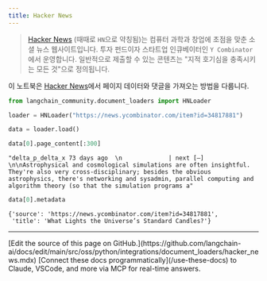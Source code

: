```yaml
---
title: Hacker News
---
```


>[Hacker News](https://en.wikipedia.org/wiki/Hacker_News) (때때로 `HN`으로 약칭됨)는 컴퓨터 과학과 창업에 초점을 맞춘 소셜 뉴스 웹사이트입니다. 투자 펀드이자 스타트업 인큐베이터인 `Y Combinator`에서 운영합니다. 일반적으로 제출할 수 있는 콘텐츠는 "지적 호기심을 충족시키는 모든 것"으로 정의됩니다.

이 노트북은 [Hacker News](https://news.ycombinator.com/)에서 페이지 데이터와 댓글을 가져오는 방법을 다룹니다.

```python
from langchain_community.document_loaders import HNLoader
```

```python
loader = HNLoader("https://news.ycombinator.com/item?id=34817881")
```

```python
data = loader.load()
```

```python
data[0].page_content[:300]
```

```output
"delta_p_delta_x 73 days ago  \n             | next [–] \n\nAstrophysical and cosmological simulations are often insightful. They're also very cross-disciplinary; besides the obvious astrophysics, there's networking and sysadmin, parallel computing and algorithm theory (so that the simulation programs a"
```

```python
data[0].metadata
```

```output
{'source': 'https://news.ycombinator.com/item?id=34817881',
 'title': 'What Lights the Universe’s Standard Candles?'}
```

---

<Callout icon="pen-to-square" iconType="regular">
    [Edit the source of this page on GitHub.](https://github.com/langchain-ai/docs/edit/main/src/oss/python/integrations/document_loaders/hacker_news.mdx)
</Callout>
<Tip icon="terminal" iconType="regular">
    [Connect these docs programmatically](/use-these-docs) to Claude, VSCode, and more via MCP for    real-time answers.
</Tip>
